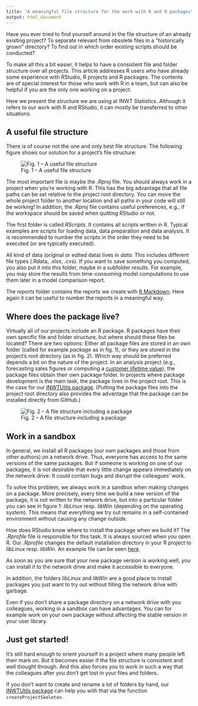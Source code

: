 ```yaml
---
title: "A meaningful file structure for the work with R and R packages"
output: html_document
---
```


Have you ever tried to find yourself around in the file structure of an already
existing project? To separate relevant from obsolete files in a “historically
grown” directory? To find out in which order existing scripts should be
conducted?

To make all this a bit easier, it helps to have a consistent file and folder
structure over all projects. This article addresses R users who have already
some experience with RStudio, R projects and R packages. The contents are of
special interest for those who work with R in a team, but can also be helpful
if you are the only one working on a project.

Here we present the structure we are using at INWT Statistics. Although it
refers to our work with R and RStudio, it can mostly be transferred to other
situations.


## A useful file structure

There is of course not the one and only best file structure. The following
figure shows our solution for a project's file structure:

![Fig. 1 -- A useful file structure](fileStructure.png)

The most important file is maybe the *.Rproj* file. You should always work in a
project when you’re working with R. This has the big advantage that all file
paths can be set relative to the project root directory. You can move the whole
project folder to another location and all paths in your code will still be
working! In addition, the *.Rproj* file contains useful preferences, e.g., if
the workspace should be saved when quitting RStudio or not.

The first folder is called *RScripts*. It contains all scripts written in R.
Typical examples are scripts for loading data, data preparation and data analysis.
It is recommended to number the scripts in the order they need to be executed
(or are typically executed).

All kind of data (original or edited data) lives in *data*. This includes
different file types (.Rdata, .xlsx, .cvs). If you want to save something you
computed, you also put it into this folder, maybe in a subfolder *results*. For
example, you may store the results from time-consuming model computations to use
them later in a model comparison report.

The *reports* folder contains the reports we create with
[R Markdown](http://rmarkdown.rstudio.com/).
Here again it can be useful to number the reports in a meaningful way.


## Where does the package live?

Virtually all of our projects include an R package. R packages have their own
specific file and folder structure, but where should these files be located?
There are two options: Either all package files are stored in an own folder
(called for example *package* as in fig. 1), or they are stored in the project’s
root directory (as in fig. 2).
Which way should be preferred depends a bit on the nature of the project.
In an analysis project (e.g., forecasting sales figures or computing a
[customer lifetime value](https://www.inwt-statistics.com/business-cases/customer-lifetime-value.html)),
the package files obtain their own package folder.
In projects where package development is the main task, the package lives in the
project root. This is the case for our
[INWTUtils package](https://github.com/INWT/INWTUtils).
(Putting the package files into the project root directory also provides the
advantage that the package can be installed directly from GitHub.)


![Fig. 2 -- A file structure including a package](fileStructureWithPkg.png)


## Work in a sandbox

In general, we install all R packages (our own packages and those from other
authors) on a network drive. Thus, everyone has access to the same versions of
the same packages. But if someone is working on one of our packages, it is not
desirable that every little change appears immediately on the network drive: It
could contain bugs and disrupt the colleagues’ work.

To solve this problem, we always work in a sandbox when making changes on a
package. More precisely, every time we build a new version of the package, it is
not written to the network drive, but into a particular folder you can see in
figure 1: *libLinux* resp. *libWin* (depending on the operating system). This
means that everything we try out remains in a self-contained environment without
causing any change outside.

How does RStudio know where to install the package when we build it? The
*.Rprofile* file is responsible for this task. It is always sourced when you
open R. Our *.Rprofile* changes the default installation directory in your R
project to *libLinux* resp. *libWin*. An example file can be seen [here](https://github.com/INWT/INWTUtils/blob/master/.Rprofile).

As soon as you are sure that your new package version is working well, you can
install it to the network drive and make it accessible to everyone.

In addition, the folders *libLinux* and *libWin* are a good place to install
packages you just want to try out  without filling the network drive with
garbage.

Even if you don't share a package directory on a network drive with you
colleagues, working in a sandbox can have advantages. You can for example work
on your own package without affecting the stable version in your user library.

  
## Just get started!

It’s still hard enough to orient yourself in a project where many people left
their mark on. But it becomes easier if the file structure is consistent and
well thought through. And this also forces you to work in such a way that the
colleagues after you don’t get lost in your files and folders.

If you don’t want to create and rename a lot of folders by hand, our [INWTUtils package](https://github.com/INWT/INWTUtils) can help you with that via the
function `createProjectSkeleton`.
